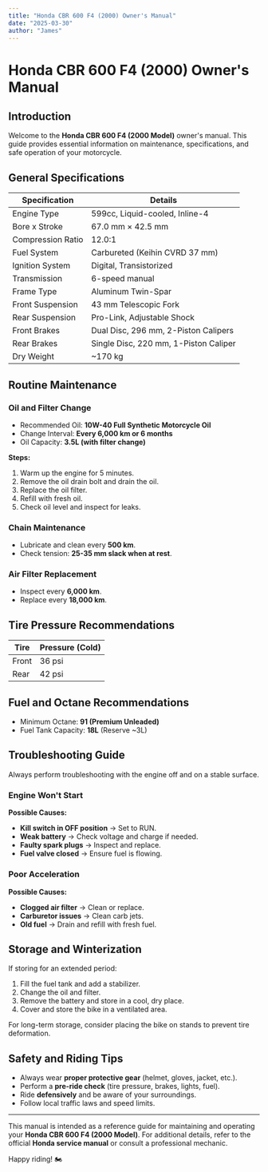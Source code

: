 ```yaml
---
title: "Honda CBR 600 F4 (2000) Owner's Manual"
date: "2025-03-30"
author: "James"
---
```



# Honda CBR 600 F4 (2000) Owner's Manual

## Introduction
Welcome to the **Honda CBR 600 F4 (2000 Model)** owner's manual. This guide provides essential information on maintenance, specifications, and safe operation of your motorcycle.

## General Specifications

| Specification      | Details |
|------------------|---------|
| Engine Type      | 599cc, Liquid-cooled, Inline-4 |
| Bore x Stroke   | 67.0 mm × 42.5 mm |
| Compression Ratio | 12.0:1 |
| Fuel System     | Carbureted (Keihin CVRD 37 mm) |
| Ignition System | Digital, Transistorized |
| Transmission    | 6-speed manual |
| Frame Type      | Aluminum Twin-Spar |
| Front Suspension | 43 mm Telescopic Fork |
| Rear Suspension  | Pro-Link, Adjustable Shock |
| Front Brakes    | Dual Disc, 296 mm, 2-Piston Calipers |
| Rear Brakes     | Single Disc, 220 mm, 1-Piston Caliper |
| Dry Weight      | ~170 kg |

## Routine Maintenance

### Oil and Filter Change
- Recommended Oil: **10W-40 Full Synthetic Motorcycle Oil**
- Change Interval: **Every 6,000 km or 6 months**
- Oil Capacity: **3.5L (with filter change)**

**Steps:**
1. Warm up the engine for 5 minutes.
2. Remove the oil drain bolt and drain the oil.
3. Replace the oil filter.
4. Refill with fresh oil.
5. Check oil level and inspect for leaks.

### Chain Maintenance
- Lubricate and clean every **500 km**.
- Check tension: **25-35 mm slack when at rest**.

### Air Filter Replacement
- Inspect every **6,000 km**.
- Replace every **18,000 km**.

## Tire Pressure Recommendations
| Tire | Pressure (Cold) |
|------|---------------|
| Front | 36 psi |
| Rear  | 42 psi |

## Fuel and Octane Recommendations
- Minimum Octane: **91 (Premium Unleaded)**
- Fuel Tank Capacity: **18L** (Reserve ~3L)

## Troubleshooting Guide

<Warning> Always perform troubleshooting with the engine off and on a stable surface. </Warning>

### Engine Won't Start
**Possible Causes:**
- **Kill switch in OFF position** → Set to RUN.
- **Weak battery** → Check voltage and charge if needed.
- **Faulty spark plugs** → Inspect and replace.
- **Fuel valve closed** → Ensure fuel is flowing.

### Poor Acceleration
**Possible Causes:**
- **Clogged air filter** → Clean or replace.
- **Carburetor issues** → Clean carb jets.
- **Old fuel** → Drain and refill with fresh fuel.

## Storage and Winterization
If storing for an extended period:
1. Fill the fuel tank and add a stabilizer.
2. Change the oil and filter.
3. Remove the battery and store in a cool, dry place.
4. Cover and store the bike in a ventilated area.

<Note> For long-term storage, consider placing the bike on stands to prevent tire deformation. </Note>

## Safety and Riding Tips
- Always wear **proper protective gear** (helmet, gloves, jacket, etc.).
- Perform a **pre-ride check** (tire pressure, brakes, lights, fuel).
- Ride **defensively** and be aware of your surroundings.
- Follow local traffic laws and speed limits.

---

This manual is intended as a reference guide for maintaining and operating your **Honda CBR 600 F4 (2000 Model)**. For additional details, refer to the official **Honda service manual** or consult a professional mechanic.

Happy riding! 🏍️
